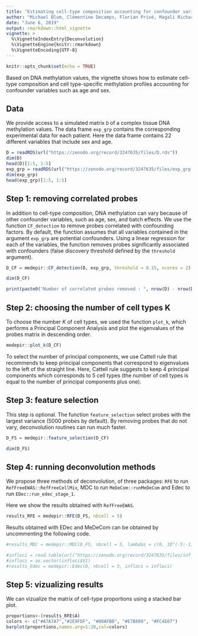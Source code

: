 ```yaml
---
title: "Estimating cell-type composition accounting for confounder variables. "
author: "Michael Blum, Clémentine Decamps, Florian Privé, Magali Richard"
date: "June 6, 2019"
output: rmarkdown::html_vignette
vignette: >
  %\VignetteIndexEntry{Deconvolution}
  %\VignetteEngine{knitr::rmarkdown}
  %\VignetteEncoding{UTF-8}
---
```


```r
knitr::opts_chunk$set(echo = TRUE)
```

Based on DNA methylation values, the vignette shows how to estimate cell-type composition and cell type-specific methylation profiles accounting for confounder variables such as age and sex. 

## Data

We provide access to  a simulated matrix `D` of a complex tissue DNA methylation values.
The data frame `exp_grp` contains the corresponding experimental data for each patient. Here the data frame contains 22 different variables that include sex and age.

```r
D = readRDS(url("https://zenodo.org/record/3247635/files/D.rds"))
dim(D)
head(D)[1:5, 1:5]
exp_grp = readRDS(url("https://zenodo.org/record/3247635/files/exp_grp.rds"))
dim(exp_grp)
head(exp_grp)[1:5, 1:5]
```


## Step 1: removing correlated probes 

In addition to cell-type composition, DNA methylation can vary because of other confounder variables, such as age, sex, and batch effects. We use the function `CF_detection` to remove probes correlated with confounding factors. By default, the function assumes that all variables contained in the argument `exp_grp` are potential confounders. Using a linear regression for each of the variables, the function removes probes significantly associated with confounders (false discovery threshold defined by the `threshold` argument).

```r
D_CF = medepir::CF_detection(D, exp_grp, threshold = 0.15, ncores = 2)

dim(D_CF)

print(paste0("Number of correlated probes removed : ", nrow(D) - nrow(D_CF)))
```

## Step 2: choosing the number of cell types K 

To choose the number $K$ of cell types, we used the function `plot_k`, which performs a Principal Component Analysis and plot the eigenvalues of the probes matrix in descending order.

```r
medepir::plot_k(D_CF)  
```

To select the number of principal components, we use Cattell rule that recommends to keep principal components that correspond to eigenvalues to the left of the straight line. Here, Cattell rule suggests to keep 4 principal components which corresponds to 5 cell types (the number of cell types is equal to the number of principal components plus one).

## Step 3: feature selection 

This step is optional. The function `feature_selection` select probes with the largest variance (5000 probes by default). By removing probes that do not vary, deconvolution routines can run much faster.

```r
D_FS = medepir::feature_selection(D_CF)

dim(D_FS)
```

## Step 4: running deconvolution methods

We propose three methods of deconvolution, of three packages:
`RFE` to run `RefFreeEWAS::RefFreeCellMix`, MDC to run `MeDeCom::runMeDeCom` and Edec to run `EDec::run_edec_stage_1`. 

Here we show the results obtained with `RefFreeEWAS`.
```r
results_RFE = medepir::RFE(D_FS, nbcell = 5)
```

Results obtained with EDec and MeDeCom can be obtained by uncommenting the following code.
```r
#results_MDC = medepir::MDC(D_FS, nbcell = 5, lambdas = c(0, 10^(-5:-1)))

#infloci = read.table(url("https://zenodo.org/record/3247635/files/inf_loci.txt"),header = FALSE, sep = "\t")
#infloci = as.vector(infloci$V1)
#results_Edec = medepir::Edec(D, nbcell = 5, infloci = infloci)
```


## Step 5: vizualizing results

We can vizualize the matrix of cell-type proportions using a stacked bar plot.

```r

proportions<-(results_RFE$A)
colors <- c("#A7A7A7","#2E9FDF", "#00AFBB", "#E7B800", "#FC4E07")
barplot(proportions,names.arg=1:20,col=colors)

```

